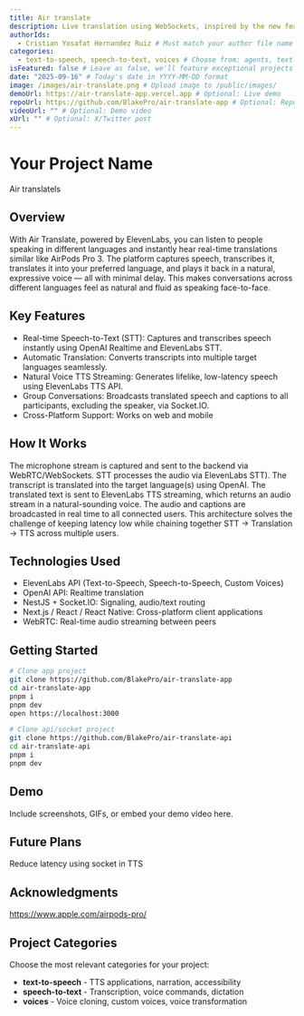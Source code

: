 ```yaml
---
title: Air translate
description: Live translation using WebSockets, inspired by the new feature of Apple AirPods Pro 3, which doesn’t require special hardware—just your web app.
authorIds:
  - Cristian Yosafat Hernandez Ruiz # Must match your author file name (without .yml)
categories:
  - text-to-speech, speech-to-text, voices # Choose from: agents, text-to-speech, speech-to-text, music, voices
isFeatured: false # Leave as false, we'll feature exceptional projects
date: "2025-09-16" # Today's date in YYYY-MM-DD format
image: /images/air-translate.png # Upload image to /public/images/
demoUrl: https://air-translate-app.vercel.app # Optional: Live demo
repoUrl: https://github.com/BlakePro/air-translate-app # Optional: Repository
videoUrl: "" # Optional: Demo video
xUrl: "" # Optional: X/Twitter post
---
```


# Your Project Name
Air translatels

## Overview
With Air Translate, powered by ElevenLabs, you can listen to people speaking in different languages and instantly hear real-time translations similar like AirPods Pro 3. The platform captures speech, transcribes it, translates it into your preferred language, and plays it back in a natural, expressive voice — all with minimal delay. This makes conversations across different languages feel as natural and fluid as speaking face-to-face.

## Key Features

- Real-time Speech-to-Text (STT): Captures and transcribes speech instantly using OpenAI Realtime and ElevenLabs STT.
- Automatic Translation: Converts transcripts into multiple target languages seamlessly.
- Natural Voice TTS Streaming: Generates lifelike, low-latency speech using ElevenLabs TTS API.
- Group Conversations: Broadcasts translated speech and captions to all participants, excluding the speaker, via Socket.IO.
- Cross-Platform Support: Works on web and mobile

## How It Works

The microphone stream is captured and sent to the backend via WebRTC/WebSockets.
STT processes the audio via ElevenLabs STT).
The transcript is translated into the target language(s) using OpenAI.
The translated text is sent to ElevenLabs TTS streaming, which returns an audio stream in a natural-sounding voice.
The audio and captions are broadcasted in real time to all connected users.
This architecture solves the challenge of keeping latency low while chaining together STT → Translation → TTS across multiple users.

## Technologies Used
- ElevenLabs API (Text-to-Speech, Speech-to-Speech, Custom Voices)
- OpenAI API: Realtime translation
- NestJS + Socket.IO: Signaling, audio/text routing
- Next.js / React / React Native: Cross-platform client applications
- WebRTC: Real-time audio streaming between peers

## Getting Started

```bash
# Clone app project
git clone https://github.com/BlakePro/air-translate-app
cd air-translate-app
pnpm i
pnpm dev
open https://localhost:3000

# Clone api/socket project
git clone https://github.com/BlakePro/air-translate-api
cd air-translate-api
pnpm i
pnpm dev
```

## Demo

Include screenshots, GIFs, or embed your demo video here.

## Future Plans

Reduce latency using socket in TTS

## Acknowledgments

https://www.apple.com/airpods-pro/

## Project Categories

Choose the most relevant categories for your project:

- **text-to-speech** - TTS applications, narration, accessibility
- **speech-to-text** - Transcription, voice commands, dictation
- **voices** - Voice cloning, custom voices, voice transformation
